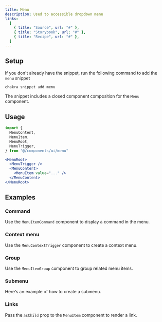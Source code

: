 ```yaml
---
title: Menu
description: Used to accessible dropdown menu
links:
  [
    { title: "Source", url: "#" },
    { title: "Storybook", url: "#" },
    { title: "Recipe", url: "#" },
  ]
---
```


<ExampleTabs name="menu-basic" />

## Setup

If you don't already have the snippet, run the following command to add the
`menu` snippet

```sh
chakra snippet add menu
```

The snippet includes a closed component composition for the `Menu` component.

## Usage

```jsx
import {
  MenuContent,
  MenuItem,
  MenuRoot,
  MenuTrigger,
} from "@/components/ui/menu"
```

```jsx
<MenuRoot>
  <MenuTrigger />
  <MenuContent>
    <MenuItem value="..." />
  </MenuContent>
</MenuRoot>
```

## Examples

### Command

Use the `MenuItemCommand` component to display a command in the menu.

<ExampleTabs name="menu-with-command" />

### Context menu

Use the `MenuContextTrigger` component to create a context menu.

<ExampleTabs name="menu-with-context-trigger" />

### Group

Use the `MenuItemGroup` component to group related menu items.

<ExampleTabs name="menu-with-group" />

### Submenu

Here's an example of how to create a submenu.

<ExampleTabs name="menu-with-submenu" />

### Links

Pass the `asChild` prop to the `MenuItem` component to render a link.

<ExampleTabs name="menu-with-links" />
